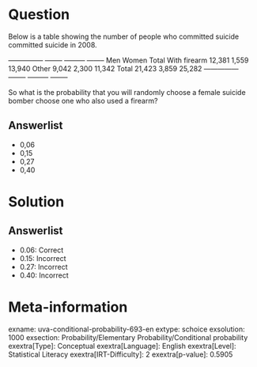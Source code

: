 Question
========

Below is a table showing the number of people who committed suicide committed suicide in 2008.

  --------------- -------- --------- -------- Men Women Total With firearm 12,381 1,559 13,940 Other 9,042 2,300 11,342 Total 21,423 3,859 25,282 --------------- -------- --------- --------

So what is the probability that you will randomly choose a female suicide bomber choose one who also used a firearm?

Answerlist
----------

* 0,06
* 0,15
* 0,27
* 0,40

Solution
========

Answerlist
----------

* 0.06: Correct
* 0.15: Incorrect
* 0.27: Incorrect
* 0.40: Incorrect

Meta-information
================
exname: uva-conditional-probability-693-en
extype: schoice
exsolution: 1000
exsection: Probability/Elementary Probability/Conditional probability
exextra[Type]: Conceptual
exextra[Language]: English
exextra[Level]: Statistical Literacy
exextra[IRT-Difficulty]: 2
exextra[p-value]: 0.5905
